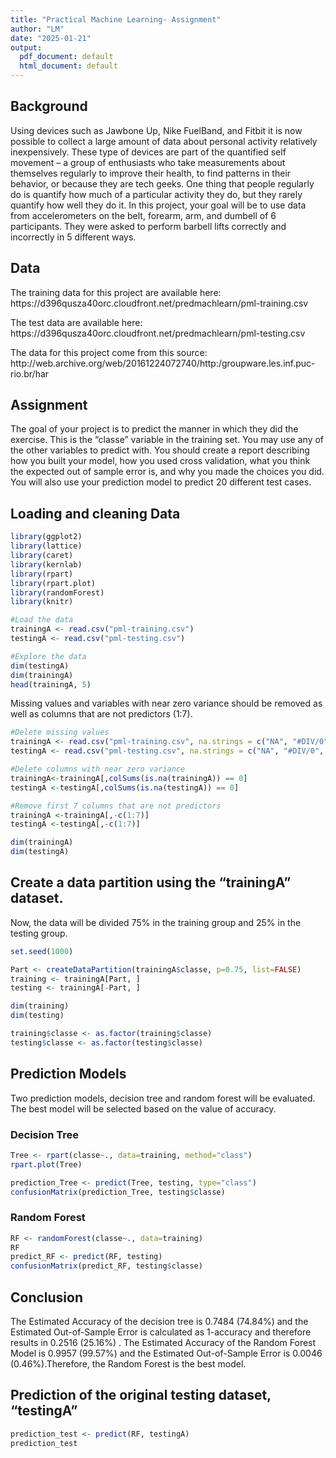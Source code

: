 ```yaml
---
title: "Practical Machine Learning- Assignment"
author: "LM"
date: "2025-01-21"
output:
  pdf_document: default
  html_document: default
---
```


## Background
Using devices such as Jawbone Up, Nike FuelBand, and Fitbit it is now possible to collect a large amount of data about personal activity relatively inexpensively. These type of devices are part of the quantified self movement – a group of enthusiasts who take measurements about themselves regularly to improve their health, to find patterns in their behavior, or because they are tech geeks. One thing that people regularly do is quantify how much of a particular activity they do, but they rarely quantify how well they do it. In this project, your goal will be to use data from accelerometers on the belt, forearm, arm, and dumbell of 6 participants. They were asked to perform barbell lifts correctly and incorrectly in 5 different ways.
 
## Data
The training data for this project are available here:
https://d396qusza40orc.cloudfront.net/predmachlearn/pml-training.csv

The test data are available here:
https://d396qusza40orc.cloudfront.net/predmachlearn/pml-testing.csv

The data for this project come from this source: 
http://web.archive.org/web/20161224072740/http:/groupware.les.inf.puc-rio.br/har

## Assignment
The goal of your project is to predict the manner in which they did the exercise. This is the "classe" variable in the training set. You may use any of the other variables to predict with. You should create a report describing how you built your model, how you used cross validation, what you think the expected out of sample error is, and why you made the choices you did. You will also use your prediction model to predict 20 different test cases.

## Loading and cleaning Data

```r
library(ggplot2)
library(lattice)
library(caret)
library(kernlab)
library(rpart)
library(rpart.plot)
library(randomForest)
library(knitr)
```

```r

#Load the data
trainingA <- read.csv("pml-training.csv")
testingA <- read.csv("pml-testing.csv")

#Explore the data
dim(testingA)
dim(trainingA)
head(trainingA, 5)
```

Missing values and variables with near zero variance should be removed as well as columns that are not predictors (1:7).

```r

#Delete missing values
trainingA <- read.csv("pml-training.csv", na.strings = c("NA", "#DIV/0", ""))
testingA <- read.csv("pml-testing.csv", na.strings = c("NA", "#DIV/0", ""))

#Delete columns with near zero variance
trainingA<-trainingA[,colSums(is.na(trainingA)) == 0]
testingA <-testingA[,colSums(is.na(testingA)) == 0]

#Remove first 7 columns that are not predictors
trainingA <-trainingA[,-c(1:7)]
testingA <-testingA[,-c(1:7)]

dim(trainingA)
dim(testingA)
```

## Create a data partition using the "trainingA" dataset.
Now, the data will be divided 75% in the training group and 25% in the testing group.

```r
set.seed(1000)

Part <- createDataPartition(trainingA$classe, p=0.75, list=FALSE)
training <- trainingA[Part, ]
testing <- trainingA[-Part, ]

dim(training)
dim(testing)

training$classe <- as.factor(training$classe)
testing$classe <- as.factor(testing$classe)
```

## Prediction Models
Two prediction models, decision tree and random forest will be evaluated. The best model will be selected based on the value of accuracy.

### Decision Tree

```r
Tree <- rpart(classe~., data=training, method="class")
rpart.plot(Tree)

prediction_Tree <- predict(Tree, testing, type="class")
confusionMatrix(prediction_Tree, testing$classe) 
```

### Random Forest
```r
RF <- randomForest(classe~., data=training)
RF
predict_RF <- predict(RF, testing)
confusionMatrix(predict_RF, testing$classe)
```

## Conclusion
The Estimated Accuracy of the decision tree is 0.7484 (74.84%) and the Estimated Out-of-Sample Error is calculated as 1-accuracy and therefore results in 0.2516 (25.16%) . The Estimated Accuracy of the Random Forest Model is 0.9957 (99.57%) and the Estimated Out-of-Sample Error is 0.0046 (0.46%).Therefore, the Random Forest is the best model.

## Prediction of the original testing dataset, "testingA"

```r
prediction_test <- predict(RF, testingA)
prediction_test
```
